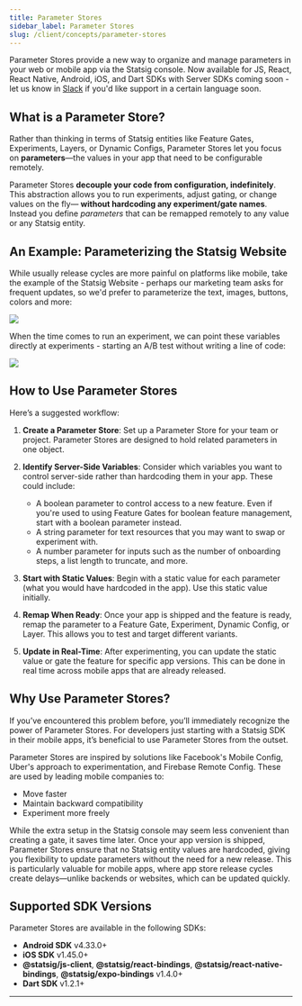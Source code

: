 ```yaml
---
title: Parameter Stores
sidebar_label: Parameter Stores
slug: /client/concepts/parameter-stores
---
```


Parameter Stores provide a new way to organize and manage parameters in your web or mobile app via the Statsig console. Now available for JS, React, React Native, Android, iOS, and Dart SDKs with Server SDKs coming soon - let us know in [Slack](https://statsig.com/slack) if you'd like support in a certain language soon.

## **What is a Parameter Store?**

Rather than thinking in terms of Statsig entities like Feature Gates, Experiments, Layers, or Dynamic Configs, Parameter Stores let you focus on **parameters**—the values in your app that need to be configurable remotely. 

Parameter Stores **decouple your code from configuration, indefinitely**. This abstraction allows you to run experiments, adjust gating, or change values on the fly— **without hardcoding any experiment/gate names**. Instead you define *parameters* that can be remapped remotely to any value or any Statsig entity. 

## **An Example: Parameterizing the Statsig Website**

While usually release cycles are more painful on platforms like mobile, take the example of the Statsig Website - perhaps our marketing team asks for frequent updates, so we'd prefer to parameterize the text, images, buttons, colors and more: 

 <img src="/img/param_stores_mapping.png"/>


When the time comes to run an experiment, we can point these variables directly at experiments - starting an A/B test without writing a line of code:

<img src="/img/param_stores.gif" />


## **How to Use Parameter Stores**

Here’s a suggested workflow:

1. **Create a Parameter Store**: 
   Set up a Parameter Store for your team or project. Parameter Stores are designed to hold related parameters in one object.

2. **Identify Server-Side Variables**:
   Consider which variables you want to control server-side rather than hardcoding them in your app. These could include:
   
   - A boolean parameter to control access to a new feature. Even if you're used to using Feature Gates for boolean feature management, start with a boolean parameter instead.
   - A string parameter for text resources that you may want to swap or experiment with.
   - A number parameter for inputs such as the number of onboarding steps, a list length to truncate, and more.

3. **Start with Static Values**: 
   Begin with a static value for each parameter (what you would have hardcoded in the app). Use this static value initially.

4. **Remap When Ready**: 
   Once your app is shipped and the feature is ready, remap the parameter to a Feature Gate, Experiment, Dynamic Config, or Layer. This allows you to test and target different variants.

5. **Update in Real-Time**: 
   After experimenting, you can update the static value or gate the feature for specific app versions. This can be done in real time across mobile apps that are already released.

## **Why Use Parameter Stores?**

If you’ve encountered this problem before, you’ll immediately recognize the power of Parameter Stores. For developers just starting with a Statsig SDK in their mobile apps, it’s beneficial to use Parameter Stores from the outset.

Parameter Stores are inspired by solutions like Facebook's Mobile Config, Uber's approach to experimentation, and Firebase Remote Config. These are used by leading mobile companies to:

- Move faster
- Maintain backward compatibility
- Experiment more freely

While the extra setup in the Statsig console may seem less convenient than creating a gate, it saves time later. Once your app version is shipped, Parameter Stores ensure that no Statsig entity values are hardcoded, giving you flexibility to update parameters without the need for a new release. This is particularly valuable for mobile apps, where app store release cycles create delays—unlike backends or websites, which can be updated quickly.

## **Supported SDK Versions**

Parameter Stores are available in the following SDKs:

- **Android SDK** v4.33.0+
- **iOS SDK** v1.45.0+
- **@statsig/js-client**, **@statsig/react-bindings**, **@statsig/react-native-bindings**, **@statsig/expo-bindings** v1.4.0+
- **Dart SDK** v1.2.1+

---
